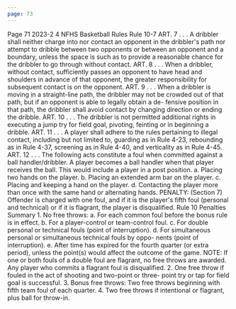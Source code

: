 ```yaml
---
page: 73
---
```


Page 71 2023-2 4 NFHS Basketball Rules Rule 10-7 ART. 7 . . . A dribbler shall neither charge into nor contact an opponent in the dribbler's path nor attempt to dribble between two opponents or between an opponent and a boundary, unless the space is such as to provide a reasonable chance for the dribbler to go through without contact. ART. 8 . . . When a dribbler, without contact, sufficiently passes an opponent to have head and shoulders in advance of that opponent, the greater responsibility for subsequent contact is on the opponent. ART. 9 . . . When a dribbler is moving in a straight-line path, the dribbler may not be crowded out of that path, but if an opponent is able to legally obtain a de- fensive position in that path, the dribbler shall avoid contact by changing direction or ending the dribble. ART. 10 . . . The dribbler is not permitted additional rights in executing a jump try for field goal, pivoting, feinting or in beginning a dribble. ART. 11 . . . A player shall adhere to the rules pertaining to illegal contact, including but not limited to, guarding as in Rule 4-23, rebounding as in Rule 4-37, screening as in Rule 4-40, and verticality as in Rule 4-45. ART. 12 . . . The following acts constitute a foul when committed against a ball handler/dribbler. A player becomes a ball handler when that player receives the ball. This would include a player in a post position. a. Placing two hands on the player. b. Placing an extended arm bar on the player. c. Placing and keeping a hand on the player. d. Contacting the player more than once with the same hand or alternating hands. PENALTY: (Section 7) Offender is charged with one foul, and if it is the player's fifth foul (personal and technical) or if it is flagrant, the player is disqualified. Rule 10 Penalties Summary 1. No free throws: a. For each common foul before the bonus rule is in effect. b. For a player-control or team-control foul. c. For double personal or technical fouls (point of interruption). d. For simultaneous personal or simultaneous technical fouls by oppo- nents (point of interruption). e. After time has expired for the fourth quarter (or extra period), unless the point(s) would affect the outcome of the game. NOTE: If one or both fouls of a double foul are flagrant, no free throws are awarded. Any player who commits a flagrant foul is disqualified. 2. One free throw if fouled in the act of shooting and two-point or three- point try or tap for field goal is successful. 3. Bonus free throws: Two free throws beginning with fifth team foul of each quarter. 4. Two free throws if intentional or flagrant, plus ball for throw-in.